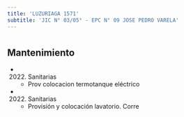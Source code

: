 ```yaml
---
title: 'LUZURIAGA 1571'
subtitle: 'JIC N° 03/05° - EPC N° 09 JOSE PEDRO VARELA'
---
```


#


## Mantenimiento

*  (2022) Sanitarias 
    + Prov colocacion termotanque eléctrico

*  (2022) Sanitarias 
    + Provisión y colocación lavatorio. Corre



